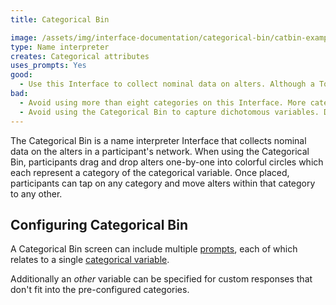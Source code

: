 ```yaml
---
title: Categorical Bin

image: /assets/img/interface-documentation/categorical-bin/catbin-example.png
type: Name interpreter
creates: Categorical attributes
uses_prompts: Yes
good:
  - Use this Interface to collect nominal data on alters. Although a Toggle Button Group can be added as an [input control](../../key-concepts/input-controls) on other interfaces, the drag and drop functionality on the Categorical Bin provides a tactile method to capturing these data that is engaging for participants.
bad:
  - Avoid using more than eight categories on this Interface. More categories cause the category labels to be difficult to read and the other visual compromises on the Interface become compromised.
  - Avoid using the Categorical Bin to capture dichotomous variables. Dichotomous variables are best captured using the Toggle [input control](../../key-concepts/input-controls) (on a [Name Generator](../name-generator-using-forms) or [Per Alter Form](../per-alter-form)) or using the variable toggling feature on the [Sociogram](../sociogram).
---
```


The Categorical Bin is a name interpreter Interface that collects nominal data on the alters in a participant's network. When using the Categorical Bin, participants drag and drop alters one-by-one into colorful circles which each represent a category of the categorical variable. Once placed, participants can tap on any category and move alters within that category to any other.

## Configuring Categorical Bin

A Categorical Bin screen can include multiple [prompts](../_key-concepts/prompts.md), each of which relates to a single [categorical variable](../_reference/variable-types.md#categorical).

Additionally an _other_ variable can be specified for custom responses that don't fit into the pre-configured categories.

<StandAloneImage
  src="/documentation/assets/img/interface-documentation/categorical-bin/architect-other.png"
  content="Configuring the 'other' variable for a categorical bin prompt"
/>
